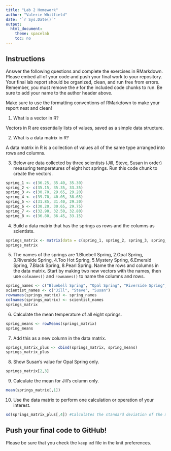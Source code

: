 ```yaml
---
title: "Lab 2 Homework"
author: "Valerie Whitfield"
date: "`r Sys.Date()`"
output:
  html_document:
    theme: spacelab
    toc: no
---
```


## Instructions
Answer the following questions and complete the exercises in RMarkdown. Please embed all of your code and push your final work to your repository. Your final lab report should be organized, clean, and run free from errors. Remember, you must remove the `#` for the included code chunks to run. Be sure to add your name to the author header above.  

Make sure to use the formatting conventions of RMarkdown to make your report neat and clean!  

1. What is a vector in R?  

Vectors in R are essentially lists of values, saved as a simple data structure.

2. What is a data matrix in R?  

A data matrix in R is a collection of values all of the same type arranged into rows and columns.

3. Below are data collected by three scientists (Jill, Steve, Susan in order) measuring temperatures of eight hot springs. Run this code chunk to create the vectors.  
```r
spring_1 <- c(36.25, 35.40, 35.30)
spring_2 <- c(35.15, 35.35, 33.35)
spring_3 <- c(30.70, 29.65, 29.20)
spring_4 <- c(39.70, 40.05, 38.65)
spring_5 <- c(31.85, 31.40, 29.30)
spring_6 <- c(30.20, 30.65, 29.75)
spring_7 <- c(32.90, 32.50, 32.80)
spring_8 <- c(36.80, 36.45, 33.15)
```

4. Build a data matrix that has the springs as rows and the columns as scientists.  

```r
springs_matrix <- matrix(data = c(spring_1, spring_2, spring_3, spring_4, spring_5, spring_6, spring_7, spring_8), ncol = 3, byrow=T)
springs_matrix
```


5. The names of the springs are 1.Bluebell Spring, 2.Opal Spring, 3.Riverside Spring, 4.Too Hot Spring, 5.Mystery Spring, 6.Emerald Spring, 7.Black Spring, 8.Pearl Spring. Name the rows and columns in the data matrix. Start by making two new vectors with the names, then use `colnames()` and `rownames()` to name the columns and rows.

```r
spring_names <- c("Bluebell Spring", "Opal Spring", "Riverside Spring", "Too Hot Spring", "Mystery Spring", "Emerald Spring", "Black Spring", "Pearl Spring")
scientist_names <- c("Jill", "Steve", "Susan")
rownames(springs_matrix) <- spring_names
colnames(springs_matrix) <- scientist_names
springs_matrix
```

6. Calculate the mean temperature of all eight springs.

```r
spring_means <- rowMeans(springs_matrix)
spring_means
```


7. Add this as a new column in the data matrix.  

```r
springs_matrix_plus <- cbind(springs_matrix, spring_means)
springs_matrix_plus
```


8. Show Susan's value for Opal Spring only.

```r
springs_matrix[2,3]
```


9. Calculate the mean for Jill's column only.  

```r
mean(springs_matrix[,1])
```


10. Use the data matrix to perform one calculation or operation of your interest.

```r
sd(springs_matrix_plus[,4]) #Calculates the standard deviation of the mean temperatures of all the springs 
```


## Push your final code to GitHub!
Please be sure that you check the `keep md` file in the knit preferences.  